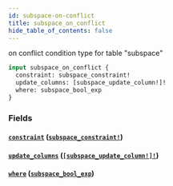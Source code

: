 ```yaml
---
id: subspace-on-conflict
title: subspace_on_conflict
hide_table_of_contents: false
---
```


on conflict condition type for table "subspace"

```graphql
input subspace_on_conflict {
  constraint: subspace_constraint!
  update_columns: [subspace_update_column!]!
  where: subspace_bool_exp
}
```

### Fields

#### [`constraint`](#) ([`subspace_constraint!`](../enums/subspace-constraint))

#### [`update_columns`](#) ([`[subspace_update_column!]!`](../enums/subspace-update-column))

#### [`where`](#) ([`subspace_bool_exp`](../inputs/subspace-bool-exp))
